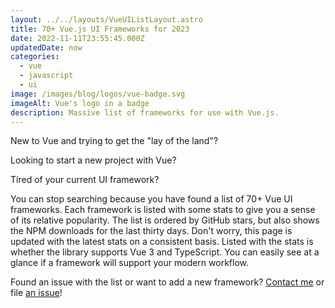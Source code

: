 ```yaml
---
layout: ../../layouts/VueUIListLayout.astro
title: 70+ Vue.js UI Frameworks for 2023
date: 2022-11-11T23:55:45.000Z
updatedDate: now
categories:
  - vue
  - javascript
  - ui
image: /images/blog/logos/vue-badge.svg
imageAlt: Vue's logo in a badge
description: Massive list of frameworks for use with Vue.js.
---
```

New to Vue and trying to get the "lay of the land"?

Looking to start a new project with Vue?

Tired of your current UI framework?

<NewsletterForm />

You can stop searching because you have found a list of 70+ Vue UI frameworks.
Each framework is listed with some stats to give you a sense of its relative
popularity. The list is ordered by GitHub stars, but also shows the NPM downloads
for the last thirty days. Don't worry, this page is updated with the latest stats
on a consistent basis. Listed with the stats is whether the library supports
Vue 3 and TypeScript. You can easily see at a glance if a framework will support
your modern workflow.

Found an issue with the list or want to add a new framework?
[Contact me](/#contact) or file [an issue](https://gitlab.com/bhdouglass/bhdouglass-com/-/issues)!

<RandomSupport />
